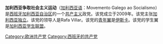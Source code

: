 '''加利西亚争取社会主义运动'''（[[加利西亚语|加利西亚语]]：Movemento Galego ao Socialismo）是[[西班牙|西班牙]][[加利西亚自治区|加利西亚自治区]]的一个[[共产主义|共产主义]]政党。该党成立于2009年。该党主张[[加利西亚独立|加利西亚独立]]。该党的领导人是Rafa Villar。该党的[[青年翼|青年翼]]是[[伊斯卡|伊斯卡]]。该党的学生翼是[[加利西亚学生联盟|加利西亚学生联盟]]。

{{欧洲的共产党}}
[[Category:欧洲共产党|Category:欧洲共产党]]
[[Category:西班牙的共产党|Category:西班牙的共产党]]